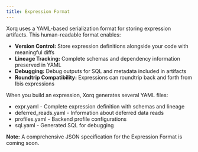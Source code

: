 ```yaml
---
title: Expression Format
---
```


Xorq uses a YAML-based serialization format for storing expression artifacts. This human-readable format enables:

- **Version Control:** Store expression definitions alongside your code with meaningful diffs
- **Lineage Tracking:** Complete schemas and dependency information preserved in YAML
- **Debugging:** Debug outputs for SQL and metadata included in artifacts
- **Roundtrip Compatibility:** Expressions can roundtrip back and forth from Ibis expressions

When you build an expression, Xorq generates several YAML files:

- expr.yaml - Complete expression definition with schemas and lineage
- deferred_reads.yaml - Information about deferred data reads
- profiles.yaml - Backend profile configurations
- sql.yaml - Generated SQL for debugging

**Note:** A comprehensive JSON specification for the Expression Format is coming soon. 